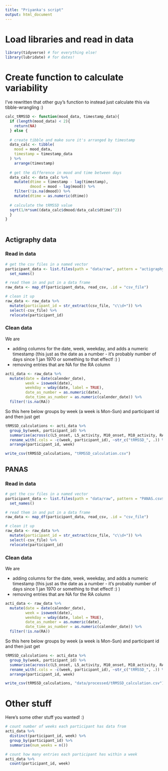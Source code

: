 ```yaml
---
title: "Priyanka's script"
output: html_document
---
```


# Load libraries and read in data
```r
library(tidyverse) # for everything else!
library(lubridate) # for dates!
```

# Create function to calculate variability

I've rewritten that other guy's function to instead just calculate this via tibble-wrangling :)

```r
calc_tRMSSD <- function(mood_data, timestamp_data){
  if (length(mood_data) < 2){
    return(NA)
  } else {
  
  # create tibble and make sure it's arranged by timestamp
  data_calc <- tibble(
    mood = mood_data,
    timestamp = timestamp_data
  ) %>% 
    arrange(timestamp)
  
  # get the difference in mood and time between days
  data_calc <- data_calc %>% 
    mutate(dtime = timestamp - lag(timestamp),
           dmood = mood - lag(mood)) %>% 
    filter(!is.na(dmood)) %>% 
    mutate(dtime = as.numeric(dtime))
  
  # calculate the tRMSSD value
  sqrt(1/n*sum((data_calc$dmood/data_calc$dtime)^2))
  }
}
  
```

## Actigraphy data
### Read in data
```r
# get the csv files in a named vector
participant_data <- list.files(path = "data/raw", pattern = "actigraphy.csv$") %>% 
  set_names()

# read them in and put in a data frame
raw_data <- map_df(participant_data, read_csv, .id = "csv_file")

# clean it up
raw_data <- raw_data %>% 
  mutate(participant_id = str_extract(csv_file, "c\\d+")) %>% 
  select(-csv_file) %>% 
  relocate(participant_id)
```

### Clean data
We are 

- adding columns for the date, week, weekday, and adds a numeric timestamp (this just as the date as a number - it's probably number of days since 1 jan 1970 or something to that effect! :)  )
- removing entries that are NA for the RA column

```r
acti_data <- raw_data %>% 
  mutate(date = date(calender_date),
         week = isoweek(date),
         weekday = wday(date, label = TRUE),
         date_as_number = as.numeric(date),
         date_time_as_number = as.numeric(calender_date)) %>% 
  filter(!is.na(RA))
```


So this here below groups by week (a week is Mon-Sun) and participant id and then just get 


```r
tRMSSD_calculations <- acti_data %>% 
  group_by(week, participant_id) %>% 
  summarise(across(c(L5_onset, L5_activity, M10_onset, M10_activity, RA), ~ calc_tRMSSD(.x, date_as_number))) %>% 
  rename_with(.cols = -c(week, participant_id), ~str_c("tRMSSD_", .)) %>% 
  arrange(participant_id, week)

write_csv(tRMSSD_calculations, "tRMSSD_calculation.csv")
```

## PANAS
### Read in data
```r
# get the csv files in a named vector
participant_data <- list.files(path = "data/raw", pattern = "PANAS.csv$") %>% 
  set_names()

# read them in and put in a data frame
raw_data <- map_df(participant_data, read_csv, .id = "csv_file")

# clean it up
raw_data <- raw_data %>% 
  mutate(participant_id = str_extract(csv_file, "c\\d+")) %>% 
  select(-csv_file) %>% 
  relocate(participant_id)
```

### Clean data
We are 

- adding columns for the date, week, weekday, and adds a numeric timestamp (this just as the date as a number - it's probably number of days since 1 jan 1970 or something to that effect! :)  )
- removing entries that are NA for the RA column

```r
acti_data <- raw_data %>% 
  mutate(date = date(calender_date),
         week = isoweek(date),
         weekday = wday(date, label = TRUE),
         date_as_number = as.numeric(date),
         date_time_as_number = as.numeric(calender_date)) %>% 
  filter(!is.na(RA))
```


So this here below groups by week (a week is Mon-Sun) and participant id and then just get 


```r
tRMSSD_calculations <- acti_data %>% 
  group_by(week, participant_id) %>% 
  summarise(across(c(L5_onset, L5_activity, M10_onset, M10_activity, RA), ~ calc_tRMSSD(.x, date_as_number))) %>% 
  rename_with(.cols = -c(week, participant_id), ~str_c("tRMSSD_", .)) %>% 
  arrange(participant_id, week)

write_csv(tRMSSD_calculations, "data/processed/tRMSSD_calculation.csv")
```




# Other stuff
Here's some other stuff you wanted! :)

```r
# count number of weeks each participant has data from
acti_data %>% 
  distinct(participant_id, week) %>% 
  group_by(participant_id) %>% 
  summarise(num_weeks = n())

# count how many entries each participant has within a week
acti_data %>% 
  count(participant_id, week)
```

